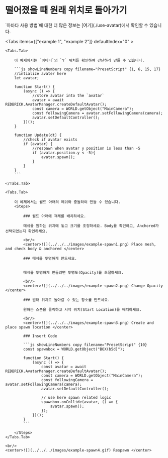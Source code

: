 
# 떨어졌을 때 원래 위치로 돌아가기

<Callout type="info">
  `아바타 사용 방법`에 대한 더 많은 정보는 [여기](./use-avatar)에서 확인할 수
  있습니다.
</Callout>

<Tabs items={["example 1", "example 2"]} defaultIndex="0" >
    
    <Tabs.Tab>

        이 예제에서는 `아바타`의 `Y` 위치를 확인하여 간단하게 만들 수 있습니다.

        ```js showLineNumbers copy filename="PresetScript" {1, 6, 15, 17}
        //intialize avater here
        let avatar;

        function Start() {
            (async () => {
                //store avatar into the `avatar`
                avatar = await REDBRICK.AvatarManager.createDefaultAvatar();
                const camera = WORLD.getObject("MainCamera");
                const followingCamera = avatar.setFollowingCamera(camera);
                avatar.setDefaultController();
            })();
        }

        function Update(dt) {
            //check if avatar exists
            if (avatar) {
                //respawn when avatar y position is less than -5
                if (avatar.position.y < -5){
                    avatar.spawn();
                }
            }
        }
        ```

    </Tabs.Tab>

    <Tabs.Tab>

        이 예제에서는 월드 아래의 메쉬와 충돌하여 만들 수 있습니다.
        <Steps>

            ### 월드 아래에 객체를 배치하세요.

            메쉬를 원하는 위치에 놓고 크기를 조정하세요. Body를 확인하고, Anchored가 선택되었는지 확인하세요.

            <br/>
            <center>![](../../../images/example-spawn1.png) Place mesh, and check body & anchored </center>

            ### 메쉬를 투명하게 만드세요.


            메쉬를 투명하게 만들려면 투명도(Opacity)를 조절하세요.

            <br/>
            <center>![](../../../images/example-spawn2.png) Change Opacity </center>

            ### 원래 위치로 돌아갈 수 있는 장소를 만드세요.

            원하는 스폰을 클릭하고 시작 위치(Start Location)를 배치하세요.

            <br/>
            <center>![](../../../images/example-spawn3.png) Create and place spawn location </center>

            ### Insert Code

            ```js showLineNumbers copy filename="PresetScript" {10}
            const spawnbox = WORLD.getObject("BOX(b5d)");

            function Start() {
                (async () => {
                    const avatar = await REDBRICK.AvatarManager.createDefaultAvatar();
                    const camera = WORLD.getObject("MainCamera");
                    const followingCamera = avatar.setFollowingCamera(camera);
                    avatar.setDefaultController();

                    // use here spawn related logic
                    spawnbox.onCollide(avatar, () => {
                        avatar.spawn();
                    });
                })();
            }
            ```

        </Steps>
    </Tabs.Tab>

    <br/>
    <center>![](../../../images/example-spawn4.gif) Respawn </center>

</Tabs>
